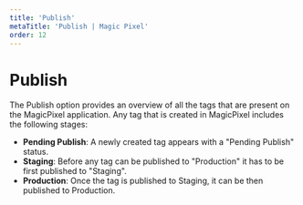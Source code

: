 ---
title: 'Publish'
metaTitle: 'Publish | Magic Pixel'
order: 12
---

# Publish

The Publish option provides an overview of all the tags that are present on the MagicPixel application. Any tag that is created in MagicPixel includes the following stages:

- **Pending Publish**: A newly created tag appears with a "Pending Publish" status. 
- **Staging**: Before any tag can be published to "Production" it has to be first published to "Staging".
- **Production**: Once the tag is published to Staging, it can be then published to Production.
